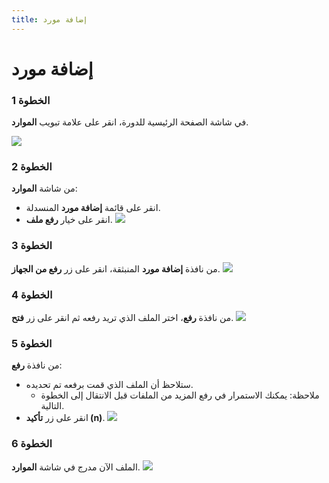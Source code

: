 ---
title: إضافة مورد
---


# إضافة مورد

### الخطوة 1
في شاشة الصفحة الرئيسية للدورة، انقر على علامة تبويب **الموارد**.

![](/ar/img/ulearning/admin/Adding_resource.png)

### الخطوة 2
من شاشة **الموارد**:
- انقر على قائمة **إضافة مورد** المنسدلة.
- انقر على خيار **رفع ملف**.
![](/ar/img/ulearning/admin/Adding_resource_2.png)

### الخطوة 3
من نافذة **إضافة مورد** المنبثقة، انقر على زر **رفع من الجهاز**.
![](/ar/img/ulearning/admin/Adding_resource_3.png)

### الخطوة 4
من نافذة **رفع**، اختر الملف الذي تريد رفعه ثم انقر على زر **فتح**.
![](/ar/img/ulearning/admin/Adding_resource_4.png)

### الخطوة 5
من نافذة **رفع**:
- ستلاحظ أن الملف الذي قمت برفعه تم تحديده.
  - ملاحظة: يمكنك الاستمرار في رفع المزيد من الملفات قبل الانتقال إلى الخطوة التالية.
- انقر على زر **تأكيد (n)**.
![](/ar/img/ulearning/admin/Adding_resource_5.png)

### الخطوة 6
الملف الآن مدرج في شاشة **الموارد**.
![](/ar/img/ulearning/admin/Adding_resource_6.png)
